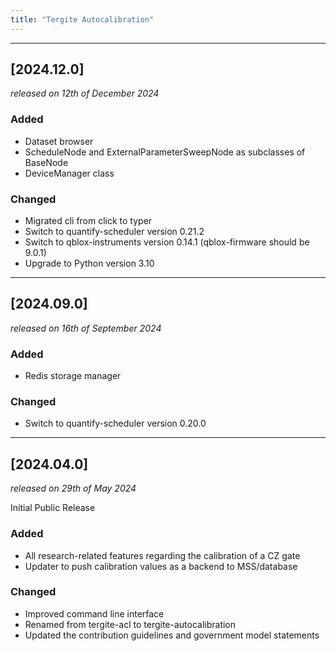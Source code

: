 ```yaml
---
title: "Tergite Autocalibration"
---
```


---

## [2024.12.0]
_released on 12th of December 2024_

### Added

- Dataset browser
- ScheduleNode and ExternalParameterSweepNode as subclasses of BaseNode
- DeviceManager class

### Changed

- Migrated cli from click to typer
- Switch to quantify-scheduler version 0.21.2
- Switch to qblox-instruments version 0.14.1 (qblox-firmware should be 9.0.1)
- Upgrade to Python version 3.10

---

## [2024.09.0]
_released on 16th of September 2024_

### Added

- Redis storage manager

### Changed

- Switch to quantify-scheduler version 0.20.0

---

## [2024.04.0]
_released on 29th of May 2024_

Initial Public Release

### Added

- All research-related features regarding the calibration of a CZ gate
- Updater to push calibration values as a backend to MSS/database

### Changed

- Improved command line interface
- Renamed from tergite-acl to tergite-autocalibration
- Updated the contribution guidelines and government model statements
